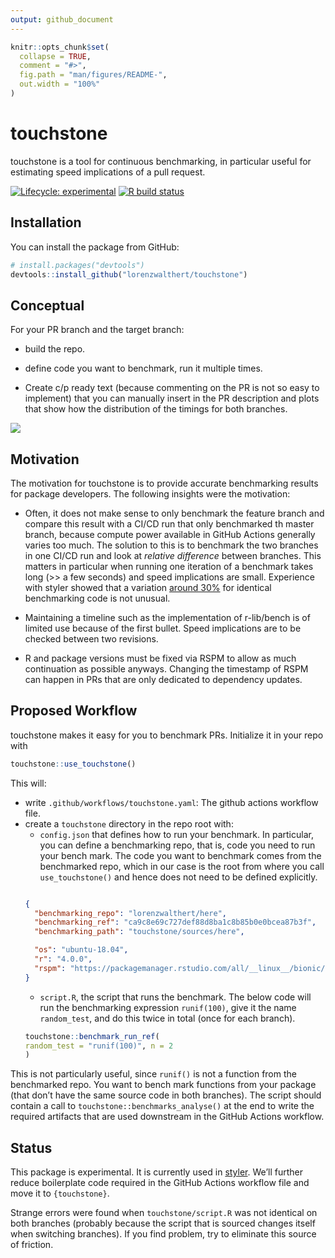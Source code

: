 ```yaml
---
output: github_document
---
```



```r
knitr::opts_chunk$set(
  collapse = TRUE,
  comment = "#>",
  fig.path = "man/figures/README-",
  out.width = "100%"
)
```

# touchstone

touchstone is a tool for continuous benchmarking, in particular useful for 
estimating speed implications of a pull request.

<!-- badges: start -->
[![Lifecycle: experimental](https://img.shields.io/badge/lifecycle-experimental-orange.svg)](https://www.tidyverse.org/lifecycle/#experimental)
[![R build
status](https://github.com/lorenzwalthert/touchstone/workflows/R-CMD-check/badge.svg)](https://github.com/lorenzwalthert/touchstone/actions)
<!-- badges: end -->

## Installation

You can install the package from GitHub:

``` r
# install.packages("devtools")
devtools::install_github("lorenzwalthert/touchstone")
```

## Conceptual 

For your PR branch and the target branch: 

* build the repo.

* define code you want to benchmark, run it multiple times.

* Create c/p ready text (because commenting on the PR is not so easy to 
  implement) that you can manually insert in the PR description and plots that
  show how the distribution of the timings for both branches.
  
![](man/figures/screenshot-pr-comment.png)



## Motivation

The motivation for touchstone is to provide accurate benchmarking results for
package developers. The following insights were the motivation:

* Often, it does not make sense to only benchmark the feature branch and compare
  this result with a CI/CD run that only benchmarked th master branch, because
  compute power available in GitHub Actions generally varies too much. The
  solution to this is to benchmark the two branches in one CI/CD run and look at
  *relative difference* between branches. This matters in particular when
  running one iteration of a benchmark takes long (>> a few seconds) and speed
  implications are small. Experience with styler showed that a variation [around
  30%](https://github.com/r-lib/styler/pull/679) for identical benchmarking code
  is not unusual.

* Maintaining a timeline such as the implementation of r-lib/bench is of limited
  use because of the first bullet. Speed implications are to be checked between
  two revisions.

* R and package versions must be fixed via RSPM to allow as much continuation as
  possible anyways. Changing the timestamp of RSPM can happen in PRs that are
  only dedicated to dependency updates.

## Proposed Workflow

touchstone makes it easy for you to benchmark PRs. Initialize it in your repo
with

```r
touchstone::use_touchstone()
```

This will: 

- write `.github/workflows/touchstone.yaml`: The github actions workflow file.
- create a `touchstone` directory in the repo root with:
  * `config.json` that defines how to run your benchmark. In particular, you
    can define a benchmarking repo, that is, code you need to run your bench 
    mark. The code you want to benchmark comes from the benchmarked repo, which 
    in our case is the root from where you call `use_touchstone()` and hence 
    does not need to be defined explicitly.

  ```json
  
  {
    "benchmarking_repo": "lorenzwalthert/here",
    "benchmarking_ref": "ca9c8e69c727def88d8ba1c8b85b0e0bcea87b3f",
    "benchmarking_path": "touchstone/sources/here",
  
    "os": "ubuntu-18.04",
    "r": "4.0.0",
    "rspm": "https://packagemanager.rstudio.com/all/__linux__/bionic/291"
  }
  
  ```
  * `script.R`, the script that runs the benchmark. The below
  code will run the benchmarking expression `runif(100)`, give it the name
  `random_test`, and do this twice in total (once for each branch).
  
  ```r
touchstone::benchmark_run_ref(
  random_test = "runif(100)", n = 2
)
  ```

This is not particularly useful, since `runif()` is not a function from the
benchmarked repo. You want to bench mark functions from your package (that don't
have the same source code in both branches). The script should contain a call to
`touchstone::benchmarks_analyse()` at the end to write the required artifacts
that are used downstream in the GitHub Actions workflow.



## Status

This package is experimental. It is currently used in [styler](https://github.com/r-lib/styler/blob/master/.github/workflows/benchmarking.yaml). We'll further reduce boilerplate code required in the GitHub Actions workflow 
file and move it to `{touchstone}`.

Strange errors were found when `touchstone/script.R` was not identical on both 
branches (probably because the script that is sourced changes itself when 
switching branches). If you find problem, try to eliminate this source of 
friction.
